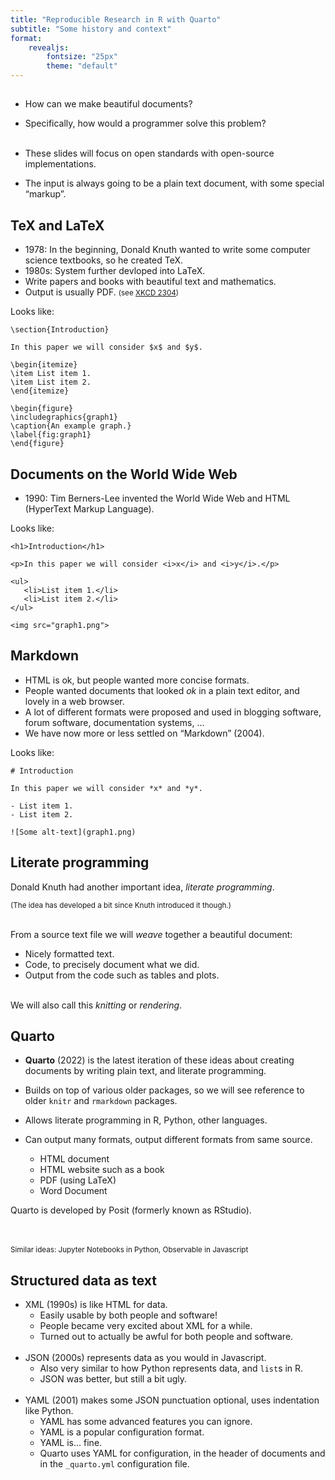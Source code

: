 ```yaml
---
title: "Reproducible Research in R with Quarto"
subtitle: "Some history and context"
format: 
    revealjs:
        fontsize: "25px"
        theme: "default"
---
```


##

- How can we make beautiful documents?
- Specifically, how would a programmer solve this problem?
<br>
<br>

- These slides will focus on open standards with open-source implementations.
- The input is always going to be a plain text document, with some special "markup".

## TeX and LaTeX

<style>
.reveal h2 { color: #0000ff; }
</style>

- 1978: In the beginning, Donald Knuth wanted to write some computer science textbooks, so he created TeX.
- 1980s: System further devloped into LaTeX.
- Write papers and books with beautiful text and mathematics.
- Output is usually PDF. <small>(see [XKCD 2304](https://xkcd.com/2304/))</small>

Looks like:

```
\section{Introduction}

In this paper we will consider $x$ and $y$.

\begin{itemize}
\item List item 1.
\item List item 2.
\end{itemize}

\begin{figure}
\includegraphics{graph1}
\caption{An example graph.}
\label{fig:graph1}
\end{figure}
```


## Documents on the World Wide Web

- 1990: Tim Berners-Lee invented the World Wide Web and HTML (HyperText Markup Language).

Looks like:

```
<h1>Introduction</h1>

<p>In this paper we will consider <i>x</i> and <i>y</i>.</p>

<ul>
   <li>List item 1.</li>
   <li>List item 2.</li>
</ul>

<img src="graph1.png">
```

## Markdown

- HTML is ok, but people wanted more concise formats.
- People wanted documents that looked *ok* in a plain text editor, and lovely in a web browser.
- A lot of different formats were proposed and used in blogging software, forum software, documentation systems, ...
- We have now more or less settled on "Markdown" (2004).

Looks like:

```
# Introduction

In this paper we will consider *x* and *y*.

- List item 1.
- List item 2.

![Some alt-text](graph1.png)
```


## Literate programming

Donald Knuth had another important idea, *literate programming*.

<small>(The idea has developed a bit since Knuth introduced it though.)</small>
<br>
<br>

From a source text file we will *weave* together a beautiful document:

* Nicely formatted text.
* Code, to precisely document what we did.
* Output from the code such as tables and plots.
<br>
<br>

We will also call this *knitting* or *rendering*.


## Quarto

* **Quarto** (2022) is the latest iteration of these ideas about creating documents by writing plain text, and literate programming.

* Builds on top of various older packages, so we will see reference to older `knitr` and `rmarkdown` packages.

* Allows literate programming in R, Python, other languages.

* Can output many formats, output different formats from same source.
  * HTML document
  * HTML website such as a book
  * PDF (using LaTeX)
  * Word Document

Quarto is developed by Posit (formerly known as RStudio).

<br><br>
<small>
Similar ideas: Jupyter Notebooks in Python, Observable in Javascript
</small>


## Structured data as text

- XML (1990s) is like HTML for data. 
  - Easily usable by both people and software!
  - People became very excited about XML for a while.
  - Turned out to actually be awful for both people and software.
<br>
<br>

- JSON (2000s) represents data as you would in Javascript.
  - Also very similar to how Python represents data, and `list`s in R.
  - JSON was better, but still a bit ugly.
<br>
<br>

- YAML (2001) makes some JSON punctuation optional, uses indentation like Python.
  - YAML has some advanced features you can ignore.
  - YAML is a popular configuration format.
  - YAML is... fine. 
  - Quarto uses YAML for configuration, in the header of documents and in the `_quarto.yml` configuration file.

